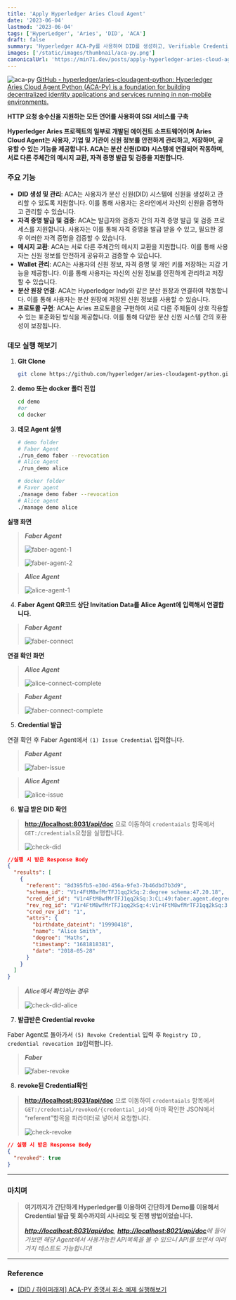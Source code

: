 ```yaml
---
title: 'Apply Hyperledger Aries Cloud Agent'
date: '2023-06-04'
lastmod: '2023-06-04'
tags: ['HyperLedger', 'Aries', 'DID', 'ACA']
draft: false
summary: 'Hyperledger ACA-Py를 사용하여 DID를 생성하고, Verifiable Credential을 발급받는 과정을 정리합니다.'
images: ['/static/images/thumbnail/aca-py.png']
canonicalUrl: 'https://min71.dev/posts/apply-hyperledger-aries-cloud-agent/'
---
```


![aca-py](/static/images/thumbnail/aca-py.png)
[GitHub - hyperledger/aries-cloudagent-python: Hyperledger Aries Cloud Agent Python (ACA-Py) is a foundation for building decentralized identity applications and services running in non-mobile environments.](https://github.com/hyperledger/aries-cloudagent-python)

**HTTP 요청 송수신을 지원하는 모든 언어를 사용하여 SSI 서비스를 구축**

**Hyperledger Aries 프로젝트의 일부로 개발된 에이전트 소프트웨어이며 Aries Cloud Agent는 사용자, 기업 및 기관이 신원 정보를 안전하게 관리하고, 저장하며, 공유할 수 있는 기능을 제공합니다. ACA는 분산 신원(DID) 시스템에 연결되어 작동하며, 서로 다른 주체간의 메시지 교환, 자격 증명 발급 및 검증을 지원합니다.**

### 주요 기능

- **DID 생성 및 관리**: ACA는 사용자가 분산 신원(DID) 시스템에 신원을 생성하고 관리할 수 있도록 지원합니다. 이를 통해 사용자는 온라인에서 자신의 신원을 증명하고 관리할 수 있습니다.
- **자격 증명 발급 및 검증**: ACA는 발급자와 검증자 간의 자격 증명 발급 및 검증 프로세스를 지원합니다. 사용자는 이를 통해 자격 증명을 발급 받을 수 있고, 필요한 경우 이러한 자격 증명을 검증할 수 있습니다.
- **메시지 교환**: ACA는 서로 다른 주체간의 메시지 교환을 지원합니다. 이를 통해 사용자는 신원 정보를 안전하게 공유하고 검증할 수 있습니다.
- **Wallet 관리**: ACA는 사용자의 신원 정보, 자격 증명 및 개인 키를 저장하는 지갑 기능을 제공합니다. 이를 통해 사용자는 자신의 신원 정보를 안전하게 관리하고 저장할 수 있습니다.
- **분산 원장 연결**: ACA는 Hyperledger Indy와 같은 분산 원장과 연결하여 작동합니다. 이를 통해 사용자는 분산 원장에 저장된 신원 정보를 사용할 수 있습니다.
- **프로토콜 구현**: ACA는 Aries 프로토콜을 구현하여 서로 다른 주체들이 상호 작용할 수 있는 표준화된 방식을 제공합니다. 이를 통해 다양한 분산 신원 시스템 간의 호환성이 보장됩니다.

### 데모 실행 해보기

1. **GIt Clone**

   ```bash
   git clone https://github.com/hyperledger/aries-cloudagent-python.git
   ```

2. **demo 또는 docker 폴더 진입**

   ```bash
   cd demo
   #or
   cd docker
   ```

3. **데모 Agent 실행**

   ```bash
   # demo folder
   # Faber Agent
   ./run_demo faber --revocation
   # Alice Agent
   ./run_demo alice

   # docker folder
   # Faver agent
   ./manage demo faber --revocation
   # Alice agent
   ./manage demo alice
   ```

**실행 화면**

> **_Faber Agent_**
>
> ![faber-agent-1](/static/images/hyperledger/aca-py/faber-agent-1.png)
>
> ![faber-agent-2](/static/images/hyperledger/aca-py/faber-agent-2.png)

> **_Alice Agent_**
>
> ![alice-agent-1](/static/images/hyperledger/aca-py/alice-agent-1.png)

4. **Faber Agent QR코드 상단 Invitation Data를 Alice Agent에 입력해서 연결합니다.**

> **_Faber Agent_**
>
> ![faber-connect](/static/images/hyperledger/aca-py/faber-connect.png)

**연결 확인 화면**

> **_Alice Agent_**
>
> ![alice-connect-complete](/static/images/hyperledger/aca-py/alice-connect-complete.png)

> **_Faber Agent_**
>
> ![faber-connect-complete](/static/images/hyperledger/aca-py/faber-connect-complete.png)

5. **Credential 발급**

연결 확인 후 Faber Agent에서 `(1) Issue Credential` 입력합니다.

> **_Faber Agent_**
>
> ![faber-issue](/static/images/hyperledger/aca-py/faber-issue.png)

> **_Alice Agent_**
>
> ![alice-issue](/static/images/hyperledger/aca-py/alice-issue.png)

6. **발급 받은 DID 확인**

> [**http://localhost:8031/api/doc**](http://localhost:8031/api/doc) 으로 이동하여 `credentaials` 항목에서 `GET:/credentials`요청을 실행합니다.
>
> ![check-did](/static/images/hyperledger/aca-py/check-did.png)

```JSON
//실행 시 받은 Response Body
{
  "results": [
    {
      "referent": "8d395fb5-e30d-456a-9fe3-7b46dbd7b3d9",
      "schema_id": "V1r4FtM8wfMrTFJ1qq2kSq:2:degree schema:47.20.18",
      "cred_def_id": "V1r4FtM8wfMrTFJ1qq2kSq:3:CL:49:faber.agent.degree_schema",
      "rev_reg_id": "V1r4FtM8wfMrTFJ1qq2kSq:4:V1r4FtM8wfMrTFJ1qq2kSq:3:CL:49:faber.agent.degree_schema:CL_ACCUM:d2186eb3-d961-4679-a73d-8e79db0ede6b",
      "cred_rev_id": "1",
      "attrs": {
        "birthdate_dateint": "19990418",
        "name": "Alice Smith",
        "degree": "Maths",
        "timestamp": "1681818381",
        "date": "2018-05-28"
      }
    }
  ]
}
```

> **_Alice에서 확인하는 경우_**
>
> ![check-did-alice](/static/images/hyperledger/aca-py/check-did-alice.png)

7. **발급받은 Credential revoke**

Faber Agent로 돌아가서 `(5) Revoke Credential` 입력 후 `Registry ID` , `credential revocation ID`입력합니다.

> **_Faber_**
>
> ![faber-revoke](/static/images/hyperledger/aca-py/faber-revoke.png)

8. **revoke된 Credential확인**

> [**http://localhost:8031/api/doc**](http://localhost:8031/api/doc) 으로 이동하여 `credentaials` 항목에서 `GET:/credential/revoked/{credential_id}`에 아까 확인한 JSON에서 “referent”항목을 파라미터로 넣어서 요청합니다.
>
> ![check-revoke](/static/images/hyperledger/aca-py/check-revoke.png)

```json
// 실행 시 받은 Response Body
{
  "revoked": true
}
```

---

### 마치며

> **여기까지가 간단하게 Hyperledger를 이용하여 간단하게 Demo를 이용해서 Credential 발급 및 회수까지의 시나리오 및 진행 방법이었습니다.**
>
> _[**http://localhost:8031/api/doc**](http://localhost:8031/api/doc), [**http://localhost:8021/api/doc**](http://localhost:8021/api/doc)에 들어가보면 해당 Agent에서 사용가능한 API목록을 볼 수 있으니 API를 보면서 여러가지 테스트도 가능합니다!_

---

### Reference

- [[DID / 하이퍼래져] ACA-PY 증명서 취소 예제 실행해보기](https://dfso2222.tistory.com/190)
